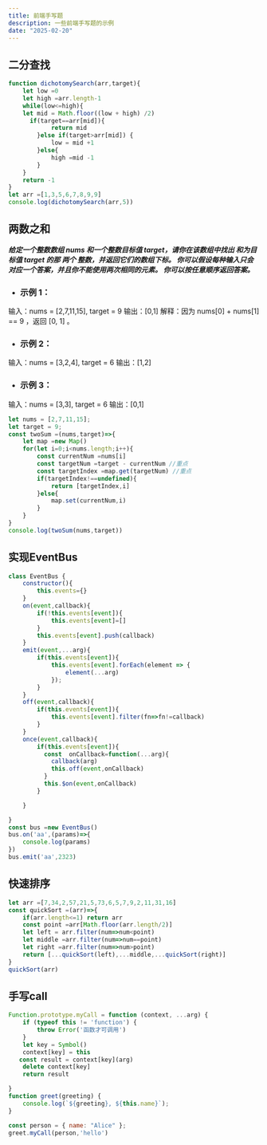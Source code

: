 ```yaml
---
title: 前端手写题
description: 一些前端手写题的示例
date: "2025-02-20"
---
```


## 二分查找
```js
function dichotomySearch(arr,target){
    let low =0
    let high =arr.length-1
    while(low<=high){
    let mid = Math.floor((low + high) /2) 
      if(target==arr[mid]){
            return mid
        }else if(target>arr[mid]) {  
            low = mid +1
        }else{
            high =mid -1
        }
    }
    return -1
}
let arr =[1,3,5,6,7,8,9,9]
console.log(dichotomySearch(arr,5))
```
## 两数之和
***给定一个整数数组 nums 和一个整数目标值 target，请你在该数组中找出 和为目标值 target  的那 两个 整数，并返回它们的数组下标。
你可以假设每种输入只会对应一个答案，并且你不能使用两次相同的元素。
你可以按任意顺序返回答案。***
- ### 示例 1：

输入：nums = [2,7,11,15], target = 9
输出：[0,1]
解释：因为 nums[0] + nums[1] == 9 ，返回 [0, 1] 。
- ### 示例 2：

输入：nums = [3,2,4], target = 6
输出：[1,2]
- ### 示例 3：

输入：nums = [3,3], target = 6
输出：[0,1]
```js
let nums = [2,7,11,15];
let target = 9;
const twoSum =(nums,target)=>{
    let map =new Map()
    for(let i=0;i<nums.length;i++){
        const currentNum =nums[i]
        const targetNum =target - currentNum //重点
        const targetIndex =map.get(targetNum) //重点
        if(targetIndex!==undefined){
            return [targetIndex,i]
        }else{
            map.set(currentNum,i)
        }
    }
}
console.log(twoSum(nums,target))

```
## 实现EventBus
```js
class EventBus {
    constructor(){
        this.events={}
    }
    on(event,callback){
        if(!this.events[event]){
            this.events[event]=[]
        }
        this.events[event].push(callback)
    }
    emit(event,...arg){
        if(this.events[event]){
            this.events[event].forEach(element => {
                element(...arg)
            });
        }
    }
    off(event,callback){
        if(this.events[event]){
            this.events[event].filter(fn=>fn!=callback)
        }
    }
    once(event,callback){
        if(this.events[event]){
          const  onCallback=function(...arg){
            callback(arg)
            this.off(event,onCallback)
          }
          this.$on(event,onCallback)
        }

    }

}
const bus =new EventBus()
bus.on('aa',(params)=>{
    console.log(params)
})
bus.emit('aa',2323)
```
## 快速排序
```js
let arr =[7,34,2,57,21,5,73,6,5,7,9,2,11,31,16]
const quickSort =(arr)=>{
    if(arr.length<=1) return arr
    const point =arr[Math.floor(arr.length/2)]
    let left = arr.filter(num=>num<point)
    let middle =arr.filter(num=>num==point)
    let right =arr.filter(num=>num>point)
    return [...quickSort(left),...middle,...quickSort(right)]
}
quickSort(arr)
```
## 手写call
```js
Function.prototype.myCall = function (context, ...arg) {
    if (typeof this != 'function') {
        throw Error('函数才可调用')
    }
    let key = Symbol()
    context[key] = this
   const result = context[key](arg)
    delete context[key]
    return result

}
function greet(greeting) {
    console.log(`${greeting}, ${this.name}`);
}

const person = { name: "Alice" };
greet.myCall(person,'hello')
```